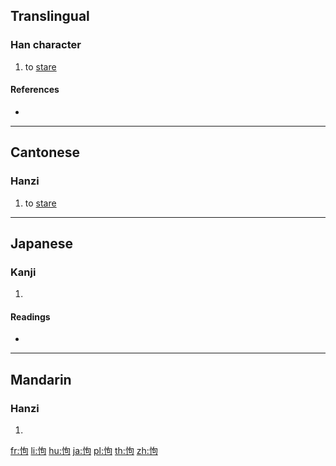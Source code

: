 ==Translingual==

===Han character===
{{Han char|rn=61|rad=心|as=05|sn=8|four=97020|canj=PPR|ids=⿰忄句}}

# {{lb|mul|Cantonese}} to [[stare]]

====References====
* {{Han ref|kx=0380.040|dkj=10435|dj=0708.050|hdz=42287.060|uh=6010|ud=24592|bh=CCAA|bd=52394}}

----

==Cantonese==

===Hanzi===
{{yue-hanzi|jyut=[[kau3]], [[ngau6]]|y=kau3, ngau6}}

# to [[stare]]

----

==Japanese==

===Kanji===
{{ja-kanji|grade=|rs=心05}}

# {{defn|lang=ja|sort=心05}}

====Readings====
* {{ja-readings|on=[[こう]] (kō), [[く]] (ku), [[こ]] (ko)|kun=[[おろか]] (oroka)}}

----

==Mandarin==

===Hanzi===
{{cmn-hanzi|pin=[[jù]] ([[ju4]]), [[kòu]] ([[kou4]])|wg=chü<sup>4</sup>, k'ou<sup>4</sup>}}

# {{defn|lang=cmn|sort=心05}}

[[fr:怐]]
[[li:怐]]
[[hu:怐]]
[[ja:怐]]
[[pl:怐]]
[[th:怐]]
[[zh:怐]]
